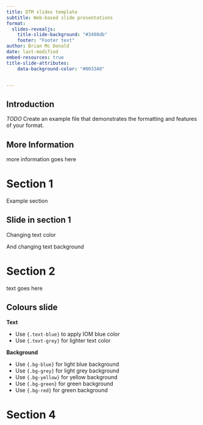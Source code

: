 ```yaml
---
title: DTM slides template
subtitle: Web-based slide presentations
format: 
  slides-revealjs:
    title-slide-background: "#3498db"
    footer: "Footer text"
author: Brian Mc Donald
date: last-modified
embed-resources: true
title-slide-attributes:
    data-background-color: "#0033A0"


---
```


## Introduction

*TODO* Create an example file that demonstrates the formatting and features of your format.

## More Information
more information goes here

 

# Section 1 {.slide-blue}

Example section

## Slide in section 1

Changing text [color]{.text-primary}

And changing text [background]{.bg-secondary}

# Section 2 {.slide-blue}
text goes here

## Colours slide

**Text**

- Use `{.text-blue}` to apply [IOM blue]{.text-blue} color
- Use `{.text-grey}` for [lighter text]{.text-grey} color

**Background**

- Use `{.bg-blue}` for [light blue]{.bg-blue} background
- Use `{.bg-grey}` for [light grey]{.bg-grey} background
- Use `{.bg-yellow}` for [yellow]{.bg-yellow} background
- Use `{.bg-green}` for [green]{.bg-green} background
- Use `{.bg-red}` for [green]{.bg-red} background



# Section 4 {.slide-yellow}



